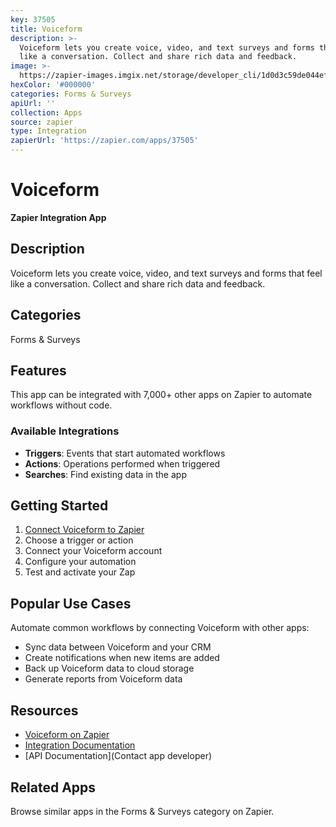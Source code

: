 ```yaml
---
key: 37505
title: Voiceform
description: >-
  Voiceform lets you create voice, video, and text surveys and forms that feel
  like a conversation. Collect and share rich data and feedback.
image: >-
  https://zapier-images.imgix.net/storage/developer_cli/1d0d3c59de044ef909328f09b6fc0c31.png?auto=format%2Ccompress&ixlib=python-3.0.0&q=50
hexColor: '#000000'
categories: Forms & Surveys
apiUrl: ''
collection: Apps
source: zapier
type: Integration
zapierUrl: 'https://zapier.com/apps/37505'
---
```

# Voiceform

**Zapier Integration App**

## Description

Voiceform lets you create voice, video, and text surveys and forms that feel like a conversation. Collect and share rich data and feedback.

## Categories

Forms & Surveys

## Features

This app can be integrated with 7,000+ other apps on Zapier to automate workflows without code.

### Available Integrations

- **Triggers**: Events that start automated workflows
- **Actions**: Operations performed when triggered
- **Searches**: Find existing data in the app

## Getting Started

1. [Connect Voiceform to Zapier](https://zapier.com/apps/37505)
2. Choose a trigger or action
3. Connect your Voiceform account
4. Configure your automation
5. Test and activate your Zap

## Popular Use Cases

Automate common workflows by connecting Voiceform with other apps:

- Sync data between Voiceform and your CRM
- Create notifications when new items are added
- Back up Voiceform data to cloud storage
- Generate reports from Voiceform data

## Resources

- [Voiceform on Zapier](https://zapier.com/apps/37505)
- [Integration Documentation](https://zapier.com/apps/37505/integrations)
- [API Documentation](Contact app developer)

## Related Apps

Browse similar apps in the Forms & Surveys category on Zapier.
